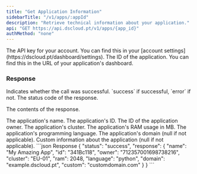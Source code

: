 ```yaml
---
title: "Get Application Information"
sidebarTitle: "/v1/apps/:appId"
description: "Retrieve technical information about your application."
api: "GET https://api.dscloud.pt/v1/apps/{app_id}"
authMethod: "none"
---
```


<ParamField header="Authorization" type="string" placeholder="API KEY" required>
  The API key for your account. You can find this in your [account settings](https://dscloud.pt/dashboard/settings).
</ParamField>

<ParamField path="app_id" type="string" placeholder="Application ID" required>
  The ID of the application. You can find this in the URL of your application's dashboard.
</ParamField>

### Response

<ResponseField name="status" type="string">
  Indicates whether the call was successful. `success` if successful, `error` if not.
</ResponseField>

<ResponseField name="code" type="string">
  The status code of the response.
</ResponseField>

<ResponseField name="response" type="object">

The contents of the response.

<Expandable title="Toggle object">

<ResponseField name="name" type="string">
  The application's name.
</ResponseField>

<ResponseField name="id" type="string">
  The application's ID.
</ResponseField>

<ResponseField name="owner" type="string">
  The ID of the application owner.
</ResponseField>

<ResponseField name="cluster" type="string">
  The application's cluster.
</ResponseField>

<ResponseField name="ram" type="number">
  The application's RAM usage in MB.
</ResponseField>

<ResponseField name="language" type="string">
  The application's programming language.
</ResponseField>

<ResponseField name="domain" type="string">
  The application's domain (null if not applicable).
</ResponseField>

<ResponseField name="custom" type="string">
  Custom information about the application (null if not applicable).
</ResponseField>

</Expandable>
</ResponseField>

<ResponseExample>
```json Response
{
  "status": "success",
  "response": {
    "name": "My Amazing App",
    "id": "341Bc118",
    "owner": "712357001698738216",
    "cluster": "EU-01",
    "ram": 2048,
    "language": "python",
    "domain": "example.dscloud.pt",
    "custom": "customdomain.com"
  }
}
```
</ResponseExample>